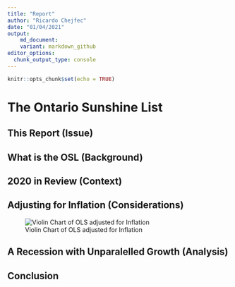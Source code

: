 ```yaml
---
title: "Report"
author: "Ricardo Chejfec"
date: "01/04/2021"
output: 
    md_document:
    variant: markdown_github
editor_options: 
  chunk_output_type: console
---
```


```r
knitr::opts_chunk$set(echo = TRUE)
```

# The Ontario Sunshine List


## This Report (Issue)


## What is the OSL (Background)


## 2020 in Review (Context)


## Adjusting for Inflation (Considerations)

![Violin Chart of OLS adjusted for Inflation](plots/p_violins)

## A Recession with Unparalelled Growth (Analysis)

## Conclusion
